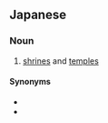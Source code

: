 ==Japanese==
{{ja-kanjitab|しゃ|じ|yomi=o}}
{{wikipedia|lang=ja}}

===Noun===
{{ja-noun|しゃじ}}

# [[shrine]]s and [[temple]]s

====Synonyms====
* {{ja-r|寺社|じしゃ}}
* {{ja-r|神社仏閣|じんじゃぶっかく}}